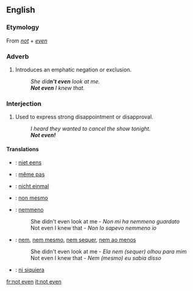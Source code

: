 ==English==

===Etymology===
From ''[[not]]'' + ''[[even]]''

===Adverb===
{{en-adv|pos=[[not]] [[even]]|-}}

# Introduces an emphatic negation or exclusion.
#: ''She did'''n't even''' look at me.''
#: '''''Not even''' I knew that.''

===Interjection===
{{en-intj|pos=[[not]] [[even]]}}

# {{colloquial}} Used to express strong disappointment or disapproval.
#: ''I heard they wanted to cancel the show tonight.''
#: '''''Not even!'''''

====Translations====
{{checktrans-top}}
*{{ttbc|Dutch}}: [[niet eens]]
*{{ttbc|French}}: [[même pas]]
*{{ttbc|German}}: [[nicht einmal]]
*{{ttbc|Interlingua}}: [[non mesmo]]
*{{ttbc|Italian}}: [[nemmeno]]
*:She didn't even look at me - ''Non mi ha nemmeno guardato''
*:Not even I knew that - ''Non lo sapevo nemmeno io''
*{{ttbc|Portuguese}}: [[nem]], [[nem mesmo]], [[nem sequer]], [[nem ao menos]]
*:She didn't even look at me - ''Ela nem (sequer) olhou para mim''
*:Not even I knew that - ''Nem (mesmo) eu sabia disso''
*{{ttbc|Spanish}}: [[ni siquiera]]
{{checktrans-bottom}}

[[fr:not even]]
[[it:not even]]
